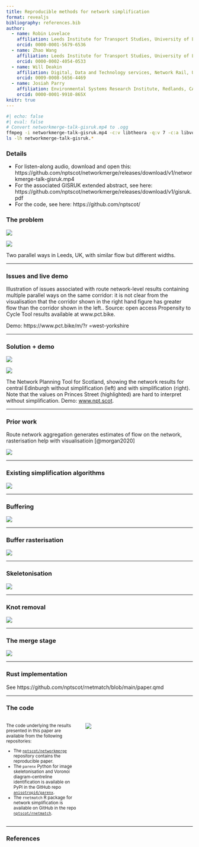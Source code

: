 ```yaml
---
title: Reproducible methods for network simplification
format: revealjs
bibliography: references.bib
author: 
  - name: Robin Lovelace
    affiliation: Leeds Institute for Transport Studies, University of Leeds, UK
    orcid: 0000-0001-5679-6536
  - name: Zhao Wang
    affiliation: Leeds Institute for Transport Studies, University of Leeds, UK
    orcid: 0000-0002-4054-0533
  - name: Will Deakin
    affiliation: Digital, Data and Technology services, Network Rail, UK
    orcid: 0009-0008-5656-4469
  - name: Josiah Parry
    affiliation: Environmental Systems Research Institute, Redlands, CA, USA 
    orcid: 0000-0001-9910-865X
knitr: true
---
```


```bash
#| echo: false
#| eval: false
# Convert networkmerge-talk-gisruk.mp4 to .ogg
ffmpeg -i networkmerge-talk-gisruk.mp4 -c:v libtheora -q:v 7 -c:a libvorbis -q:a 4 networkmerge-talk-gisruk.ogg
ls -lh networkmerge-talk-gisruk.*
```

### Details

- For listen-along audio, download and open this: https://github.com/nptscot/networkmerge/releases/download/v1/networkmerge-talk-gisruk.mp4
- For the associated GISRUK extended abstract, see here: https://github.com/nptscot/networkmerge/releases/download/v1/gisruk.pdf
- For the code, see here: https://github.com/nptscot/

### The problem

::: {#fig-pct layout-ncol="2"}
![](images/otley-road-narrow.png){#fig-otley-road}

![](images/armley-road-narrow.png){#fig-armley-road}

Two parallel ways in Leeds, UK, with similar flow but different widths.
:::

------------------------------------------------------------------------

### Issues and live demo

Illustration of issues associated with route network-level results containing multiple parallel ways on the same corridor: it is not clear from the visualisation that the corridor shown in the right hand figure has greater flow than the corridor shown in the left..
Source: open access Propensity to Cycle Tool results available at www.pct.bike.

Demo: https://www.pct.bike/m/?r
=west-yorkshire

------------------------------------------------------------------------

### Solution + demo

::: {#fig-npt layout="[40,-2,40]"}
![](images/paste-4.png)

![](images/paste-3.png)

The Network Planning Tool for Scotland, showing the network results for central Edinburgh without simplification (left) and with simplification (right).
Note that the values on Princes Street (highlighted) are hard to interpret without simplification.
Demo: [www.npt.scot](https://nptscot.github.io/).
:::

------------------------------------------------------------------------

### Prior work

Route network aggregation generates estimates of flow on the network, rasterisation help with visualisatioin [@morgan2020]

![](images/paste-5.png)

---

### Existing simplification algorithms

![](images/paste-6.png)

---

### Buffering

![](images/paste-7.png)

---


### Buffer rasterisation

![](images/paste-8.png)

---


### Skeletonisation

![](images/paste-9.png)

---


### Knot removal

![](images/paste-10.png)

---

### The merge stage

![](https://docs.ropensci.org/stplanr/reference/rnet_merge-2.png)

---

### Rust implementation

See https://github.com/nptscot/rnetmatch/blob/main/paper.qmd

---


### The code

::: columns
::: {.column width="40%"}
<small>

The code underlying the results presented in this paper are available from the following repositories:

-   The [`nptscot/networkmerge`](https://github.com/nptscot/networkmerge) repository contains the reproducible paper.
-   The `parenx` Python for image skeletonisation and Voronoi diagram-centreline identification is available on PyPI in the GitHub repo [`anisotropi4/parenx`](https://github.com/anisotropi4/parenx).
-   The `rnetmatch` R package for network simplification is available on GitHub in the repo [`nptscot/rnetmatch`](https://github.com/nptscot/rnetmatch).

</small>
:::

::: {.column width="60%"}
![](images/box.gif)
:::
:::

---

### References